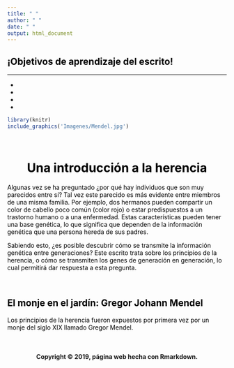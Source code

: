 ```yaml
---
title: " "
author: " "
date: " "
output: html_document
---
```


<div class = "row">

<div class = "col-md-6">

<div class="alert alert-dismissible alert-warning">
  <h2>
  <strong>
  <font color="black">¡Objetivos de aprendizaje del escrito!</font>
  </strong>
  </h2>
  <HR>
- <font color="black"></font>
- <font color="black"></font>
- <font color="black"></font>
- <font color="black"></font>
</div>

</div>

<div class = "col-md-6">
```r
library(knitr)
include_graphics('Imagenes/Mendel.jpg')
```
</div>
</div>

<br>

<center>
<h1>
<strong>
<font color="black">Una introducción a la herencia</font>
</strong>
</h1>
</center>

<font color="black">Algunas vez se ha preguntado ¿por qué hay individuos que son muy parecidos entre sí? Tal vez este parecido es más evidente entre miembros de una misma familia. Por ejemplo, dos hermanos pueden compartir un color de cabello poco común (color rojo) o estar predispuestos a un trastorno humano o a una enfermedad. Estas características pueden tener una base genética, lo que significa que dependen de la información genética que una persona hereda de sus padres.

Sabiendo esto, ¿es posible descubrir cómo se transmite la información genética entre generaciones? Este escrito trata sobre los principios de la herencia, o cómo se transmiten los genes de generación en generación, lo cual permitirá dar respuesta a esta pregunta.

<br>

<h2>
<strong>
El monje en el jardín: Gregor Johann Mendel
</strong>
</h2>

Los principios de la herencia fueron expuestos por primera vez por un monje del siglo XIX llamado Gregor Mendel.
</font>


<br>

<H4 align="center"> Copyright &copy; 2019, página web hecha con Rmarkdown. </H4>

